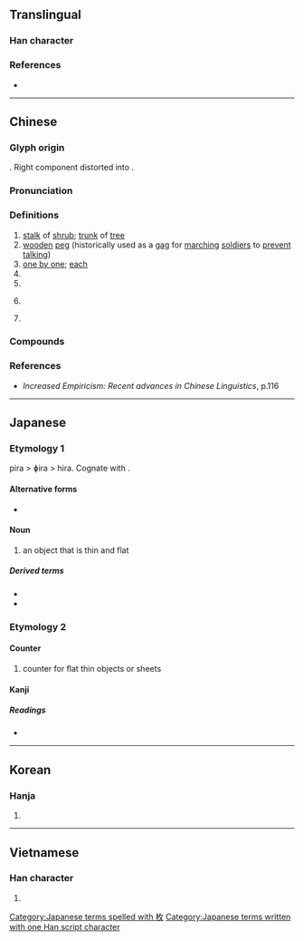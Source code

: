 {{character info/new}}
==Translingual==

===Han character===
{{Han char|rn=75|rad=木|as=04|sn=8|four=48940|canj=DOK|ids=⿰木攵}}

===References===
* {{Han ref|kx=0516.080|dkj=14554|dj=0904.030|hdz=21171.010|uh=679A|ud=26522|bh=AA54|bd=43604}}

----

==Chinese==
{{zh-forms}}

===Glyph origin===
{{Han etym}}
{{Han compound|木|文|ls=psc|c1=s|c2=p|t1=wood}}. Right component distorted into {{zh-l|*攵}}.

===Pronunciation===
{{zh-pron
|m=méi
|c=mui4
|h=pfs=
|md=
|mn=qz,tw,xm:mûi/zz:bôe
|w=3me
|mc=y
|oc=y
|cat=n,cls
}}

===Definitions===
{{zh-hanzi}}

# [[stalk]] of [[shrub]]; [[trunk]] of [[tree]]
# [[wooden]] [[peg]] (historically used as a [[gag]] for [[marching]] [[soldier]]s to [[prevent]] [[talk]]ing)
# [[one by one]]; [[each]]
# {{zh-classifier|[[small]], [[flat]] [[object]]s, such as [[coin]]s, [[stamp]]s, [[badge]]s, [[pearl]]s, [[sporting]] [[medal]]s|cat=y}}
# {{zh-classifier|[[rocket]]s, [[satellite]]s and certain [[weapon]]s (especially [[bomb]]s)|cat=y}}
# {{lb|zh|Classical|Wenzhou}} {{zh-classifier|miscellany, general classifier|cat=y}}
# {{surname|lang=zh}}

{{zh-dial|個}}

===Compounds===
{{zh-der|不可枚舉|不遑枚舉|不勝枚舉|猜枚|枚枚|枚舉|枚卜|馬工枚速|銜枚|鉗馬銜枚}}

===References===
* ''Increased Empiricism: Recent advances in Chinese Linguistics'', p.116

----

==Japanese==

===Etymology 1===
pira > ɸira > hira. Cognate with {{m|ja|平|tr=hira||flat}}.

====Alternative forms====
* {{l|ja|片}}

====Noun====
{{ja-noun|ひら}}

# an object that is thin and flat

=====Derived terms=====
* {{ja-r|帷子|かたびら}}
* {{ja-r|湯帷子|ゆかたびら}}

===Etymology 2===
{{rfe|lang=ja}}

====Counter====
{{ja-pos|まい|counter}}

# counter for flat thin objects or sheets

====Kanji====
{{ja-kanji|grade=6|rs=木04}}

=====Readings=====
* {{ja-readings|on=[[まい]] (mai), [[ばい]] (bai)|kun=[[ひら]] (hira)}}

[[Category:Japanese terms spelled with 枚]]
[[Category:Japanese terms written with one Han script character]]

----

==Korean==

===Hanja===
{{ko-hanja|hangeul=매|eumhun=|rv=mae|mr=mae|y=may}}

# {{defn|lang=ko|sort=木04}}

----

==Vietnamese==

===Han character===
{{vi-readings|rs=木04|hanviet=mai}}

# {{defn|lang=vi|sort=木04}}